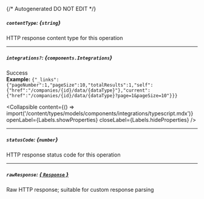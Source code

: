 {/* Autogenerated DO NOT EDIT  */}

##### `contentType`: *{`string`}*
HTTP response content type for this operation

---
##### `integrations?`: *{`components.Integrations`}*
Success
<br/>
**Example:** `{"_links":{"pageNumber":1,"pageSize":10,"totalResults":1,"self":{"href":"/companies/{id}/data/{dataType}"},"current":{"href":"/companies/{id}/data/{dataType}?page=1&pageSize=10"}}}`

<Collapsible content={() => import('/content/types/models/components/integrations/typescript.mdx')} openLabel={Labels.showProperties} closeLabel={Labels.hideProperties} />


---
##### `statusCode`: *{`number`}*
HTTP response status code for this operation

---
##### `rawResponse`: [*{ `Response` }*](https://developer.mozilla.org/en-US/docs/Web/API/Response)
Raw HTTP response; suitable for custom response parsing


